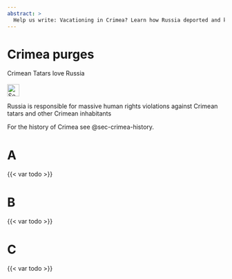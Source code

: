 ```yaml
---
abstract: > 
  Help us write: Vacationing in Crimea? Learn how Russia deported and killed the Crimean Tatar people, stole their homes and land with sea views. And now wants your money.
---
```


# Crimea purges {#sec-crimea-purges}

\index{Crimea}
\index{purges}
\index{genocide}
\index{tatars}
\index{deportation}

::: {.callout-caution title="Myth"}
Crimean Tatars love Russia
[<br></br>![Search for topic in EUvsDisinfo](../all_common_img/EUvsDisinfo_400x240.jpg){height=2em}](https://euvsdisinfo.eu/disinformation-cases/?text=(Crimea%7Ccrimean)%20(tatars%7Cdeportation)&sort=relevance)
:::

::: {.callout-tip title="Truth"}
Russia is responsible for massive human rights violations against Crimean tatars and other Crimean inhabitants
:::

For the history of Crimea see @sec-crimea-history.

# A 

{{< var todo >}}


# B 

{{< var todo >}}


# C 

{{< var todo >}}

